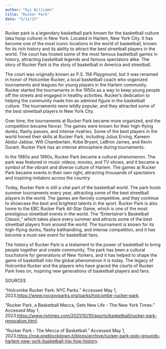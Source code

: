 ```yaml
---
author: "Kyi Williams"
title: "Rucker Park"
date: "5/11/23"
---
```


Rucker park is a legendary basketball park known for the basketball culture (aka hoop culture) in New York. Located in Harlem, New York City. It has become one of the most iconic locations in the world of basketball, known for its rich history and its ability to attract the best streetball players in the world. The court has hosted some of the most famous basketball games in history, attracting basketball legends and famous spectators alike. The story of Rucker Park is the story of basketball in America and streetball.

The court was originally known as P.S. 156 Playground, but it was renamed in honor of Holcombe Rucker, a local basketball coach who organized tournaments and leagues for young players in the Harlem community. Rucker started the tournaments in the 1950s as a way to keep young people off the streets and engaged in healthy activities. Rucker’s dedication to helping the community made him an admired figure in the basketball culture. The tournaments were wildly popular, and they attracted some of the best streetball players in New York City.

Over time, the tournaments at Rucker Park became more organized, and the competition became fiercer. The games were known for their high-flying dunks, flashy passes, and intense rivalries. Some of the best players in the world honed their skills at Rucker Park, including Julius Erving, Kareem Abdul-Jabbar, Wilt Chamberlain, Kobe Bryant, LeBron James, and Kevin Durant. Rucker Park has an intense atmosphere during tournaments.

In the 1980s and 1990s, Rucker Park became a cultural phenomenon. The park was featured in music videos, movies, and TV shows, and it became a symbol of the vibrant and diverse culture of Harlem. The games at Rucker Park became events in their own right, attracting thousands of spectators and inspiring imitators across the country.

Today, Rucker Park is still a vital part of the basketball world. The park hosts summer tournaments every year, attracting some of the best streetball players in the world. The games are fiercely competitive, and they continue to showcase the best and brightest talents in the sport. Rucker Park is also home to the EBC Rucker Park All-Star Game, which is one of the most prestigious streetball events in the world. The "Entertainer's Basketball Classic," which takes place every summer and attracts some of the best streetball players from around the world. The tournament is known for its high-flying dunks, flashy ballhandling, and intense competition, and it has become a must-see event for basketball fans.

The history of Rucker Park is a testament to the power of basketball to bring people together and create community. The park has been a cultural touchstone for generations of New Yorkers, and it has helped to shape the game of basketball into the global phenomenon it is today. The legacy of Holcombe Rucker and the players who have graced the courts of Rucker Park lives on, inspiring new generations of basketball players and fans. 

SOURCES

“Holcombe Rucker Park: NYC Parks.” Accessed May 1, 2023.[https://www.nycgovparks.org/parks/holcombe-rucker-park](https://www.nycgovparks.org/parks/holcombe-rucker-park).

“Rucker Park, a Basketball Mecca, Gets New Life - The New York Times.” Accessed May 1, 2023.[https://www.nytimes.com/2021/10/10/sports/basketball/rucker-park-renovation.html](https://www.nytimes.com/2021/10/10/sports/basketball/rucker-park-renovation.html).

“Rucker Park - The Mecca of Basketball.” Accessed May 1, 2023.[https://row.oneblockdown.it/blogs/archive/rucker-park-polo-grounds-harlem-new-york-basketball-hip-hop-history](https://row.oneblockdown.it/blogs/archive/rucker-park-polo-grounds-harlem-new-york-basketball-hip-hop-history).
